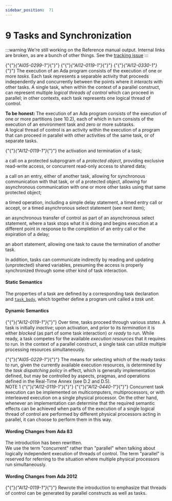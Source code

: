 ---
sidebar_position:  71
---

# 9 Tasks and Synchronization

:::warning
We're still working on the Reference manual output.  Internal links are broken,
as are a bunch of other things.
See the [tracking issue](https://github.com/ada-lang-io/ada-lang-io/issues/20)
:::


<p>{"{"}<em>{"AI05-0299-1"}</em>{"}"} {"{"}<em>{"AI12-0119-1"}</em>{"}"} {"{"}<em>{"AI12-0330-1"}</em>{"}"} The execution of an Ada program consists of the execution of one or more <em>tasks</em>. Each task represents a separable activity that proceeds independently and concurrently between the points where it <em>interacts</em> with other tasks. A single task, when within the context of a parallel construct, can represent multiple <em>logical threads of control</em> which can proceed in parallel; in other contexts, each task represents one logical thread of control. <br /></p>

<Admonition type="aarm" aarm="note" title="Note: ">
<strong>To be honest: </strong>The execution of an Ada program consists of the execution of one or more partitions (see 10.2), each of which in turn consists of the execution of an environment task and zero or more subtasks. <br /></Admonition>

<Admonition type="aarm" aarm="glossary-entry" title="Glossary entry: ">
<strong></strong>A logical thread of control is an activity within the execution of a program that can proceed in parallel with other activities of the same task, or of separate tasks.<br /></Admonition>

<p>{"{"}<em>{"AI12-0119-1"}</em>{"}"} the activation and termination of a task;<br /></p>

<p>a call on a protected subprogram of a <em>protected object</em>, providing exclusive read-write access, or concurrent read-only access to shared data;<br /></p>

<p>a call on an entry, either of another task, allowing for synchronous communication with that task, or of a protected object, allowing for asynchronous communication with one or more other tasks using that same protected object;<br /></p>

<p>a timed operation, including a simple delay statement, a timed entry call or accept, or a timed asynchronous select statement (see next item);<br /></p>

<p>an asynchronous transfer of control as part of an asynchronous select statement, where a task stops what it is doing and begins execution at a different point in response to the completion of an entry call or the expiration of a delay;<br /></p>

<p>an abort statement, allowing one task to cause the termination of another task. <br /></p>

<p>In addition, tasks can communicate indirectly by reading and updating (unprotected) shared variables, presuming the access is properly synchronized through some other kind of task interaction.<br /></p>


#### Static Semantics

<p>The properties of a task are defined by a corresponding task declaration and <code><a href="../AA-9/AA-9.1#S0248">task_body</a></code>, which together define a program unit called a <em>task unit</em>. <br /></p>


#### Dynamic Semantics

<p>{"{"}<em>{"AI12-0119-1"}</em>{"}"} Over time, tasks proceed through various <em>states</em>. A task is initially <em>inactive</em>; upon activation, and prior to its <em>termination</em> it is either <em>blocked</em> (as part of some task interaction) or <em>ready</em> to run. While ready, a task competes for the available <em>execution resources</em> that it requires to run. In the context of a parallel construct, a single task can utilize multiple processing resources simultaneously. <br /></p>

<Admonition type="aarm" aarm="discussion" title="Discussion: ">
<strong></strong>{"{"}<em>{"AI05-0229-1"}</em>{"}"} The means for selecting which of the ready tasks to run, given the currently available execution resources, is determined by the <em>task dispatching policy</em> in effect, which is generally implementation defined, but may be controlled by aspects, pragmas, and operations defined in the Real-Time Annex (see D.2 and D.5). <br /></Admonition>

<Admonition type="aarm" aarm="note" title="Note: ">
NOTE 1   {"{"}<em>{"AI12-0119-1"}</em>{"}"} {"{"}<em>{"AI12-0440-1"}</em>{"}"} Concurrent task execution can be implemented on multicomputers, multiprocessors, or with interleaved execution on a single physical processor. On the other hand, whenever an implementation can determine that the required semantic effects can be achieved when parts of the execution of a single logical thread of control are performed by different physical processors acting in parallel, it can choose to perform them in this way.<br /></Admonition>


#### Wording Changes from Ada 83

<Admonition type="aarm" aarm="note" title="Note: ">
The introduction has been rewritten.<br /></Admonition>

<Admonition type="aarm" aarm="note" title="Note: ">
We use the term "concurrent" rather than "parallel" when talking about logically independent execution of threads of control. The term "parallel" is reserved for referring to the situation where multiple physical processors run simultaneously. <br /></Admonition>


#### Wording Changes from Ada 2012

<Admonition type="aarm" aarm="note" title="Note: ">
{"{"}<em>{"AI12-0119-1"}</em>{"}"} Rewrote the introduction to emphasize that threads of control can be generated by parallel constructs as well as tasks. <br /></Admonition>

